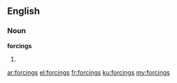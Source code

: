 ==English==
===Noun===
'''forcings'''
# {{plural of|[[forcing]]}}

[[ar:forcings]]
[[el:forcings]]
[[fr:forcings]]
[[ku:forcings]]
[[my:forcings]]